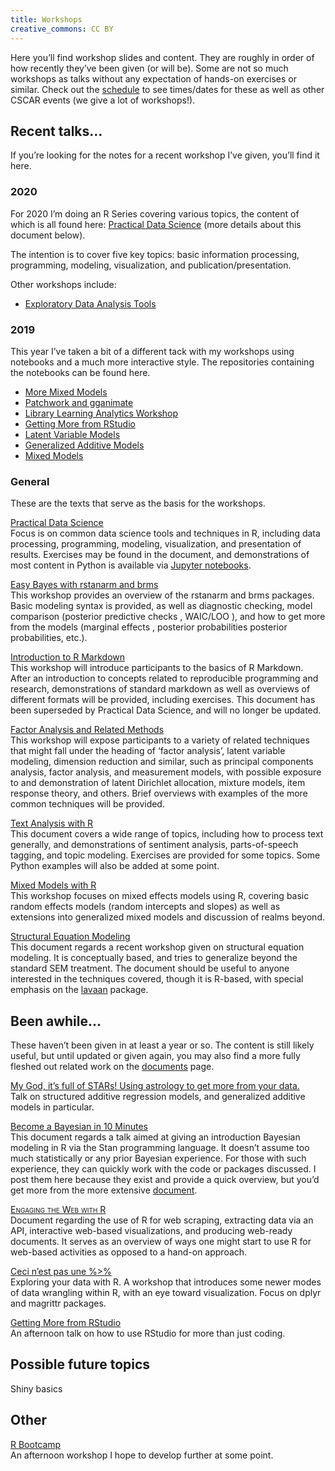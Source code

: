 ```yaml
---
title: Workshops
creative_commons: CC BY
---
```


Here you'll find workshop slides and content.  They are roughly in order of how recently they've been given (or will be).  Some are not so much workshops as talks without any expectation of hands-on exercises or similar.  Check out the [schedule](http://cscar.research.umich.edu/events/category/workshops/) to see times/dates for these as well as other CSCAR events (we give a lot of workshops!).


## Recent talks...

If you're looking for the notes for a recent workshop I've given, you'll find it here.

### 2020

For 2020 I'm doing an R Series covering various topics, the content of which is all found here: [Practical Data Science](../data-processing-and-visualization/) (more details about this document below). 

The intention is to cover five key topics: basic information processing, programming, modeling, visualization, and publication/presentation.

Other workshops include:

- [Exploratory Data Analysis Tools](https://m-clark.github.io/exploratory-data-analysis-tools/)

### 2019

This year I've taken a bit of a different tack with my workshops using notebooks and a much more interactive style.  The repositories containing the notebooks can be found here.

- [More Mixed Models](https://github.com/m-clark/more-mixed-models-2019)
- [Patchwork and gganimate](https://github.com/m-clark/patchmate-2019)
- [Library Learning Analytics Workshop](https://github.com/m-clark/LLAP-2019)
- [Getting More from RStudio](https://github.com/m-clark/rstudio-2019)
- [Latent Variable Models](https://github.com/m-clark/latent-variable-models-workshop-2019)
- [Generalized Additive Models](https://github.com/m-clark/generalized-additive-models-workshop-2019)
- [Mixed Models](https://github.com/m-clark/mixed-models-with-r-workshop-2019)


### General

These are the texts that serve as the basis for the workshops.

<span itemscope itemtype ="http://schema.org/TechArticle">
[<span itemprop="name">Practical Data Science</span>](../data-processing-and-visualization/)     
Focus is on common <span itemprop="keywords">data science</span>  tools and techniques in R, including data processing, programming, modeling, visualization, and presentation of results. Exercises may be found in the document, and demonstrations of most content in Python is available via [Jupyter notebooks](https://github.com/m-clark/data-processing-and-visualization/tree/master/jupyter_notebooks).
</span>

<span itemscope itemtype ="http://schema.org/TechArticle">
[<span itemprop="name">Easy Bayes with rstanarm and brms</span>](../easy-bayes/)     
This workshop provides an overview of the <span itemprop="keywords">rstanarm</span> and <span itemprop="keywords">brms</span> packages. Basic modeling syntax is provided, as well as diagnostic checking, model comparison (<span itemprop="keywords">posterior predictive checks</span> , <span itemprop="keywords">WAIC/LOO</span> ), and how to get more from the models (<span itemprop="keywords">marginal effects</span> , <span itemprop="keywords">posterior probabilities</span> posterior probabilities, etc.).
</span>


<span itemscope itemtype ="http://schema.org/TechArticle">
[<span itemprop="name">Introduction to R Markdown</span>](../Introduction-to-Rmarkdown/)     
This workshop will introduce participants to the basics of <span itemprop="keywords">R Markdown</span>. After an introduction to concepts related to <span itemprop="keywords">reproducible programming and research</span>, demonstrations of standard <span itemprop="keywords">markdown</span> as well as overviews of different formats will be provided, including exercises.  This document has been superseded by Practical Data Science, and will no longer be updated.
</span>

<span itemscope itemtype ="http://schema.org/TechArticle">
[<span itemprop="name">Factor Analysis and Related Methods</span>](../sem/FA_notes.html)     
This workshop will expose participants to a variety of related techniques that might fall under the heading of ‘<span itemprop="keywords">factor analysis</span>’, <span itemprop="keywords">latent variable modeling</span>, <span itemprop="keywords">dimension reduction</span> and similar, such as <span itemprop="keywords">principal components analysis</span>, <span itemprop="keywords">factor analysis</span>, and <span itemprop="keywords">measurement models</span>, with possible exposure to and demonstration of <span itemprop="keywords">latent Dirichlet allocation</span>, <span itemprop="keywords">mixture models</span>, <span itemprop="keywords">item response theory</span>, and others.  Brief overviews with examples of the more common techniques will be provided.
</span>

<span itemscope itemtype ="http://schema.org/TechArticle">
[<span itemprop="name">Text Analysis with R</span>](../text-analysis-with-R/)  
This document covers a wide range of topics, including how to process text generally, and demonstrations of <span itemprop="keywords">sentiment analysis</span>, <span itemprop="keywords">parts-of-speech tagging</span>, and <span itemprop="keywords">topic modeling</span>.  Exercises are provided for some topics.  Some Python examples will also be added at some point.
</span>

<span itemscope itemtype ="http://schema.org/TechArticle">
[<span itemprop="name">Mixed Models with R</span>](../mixed-models-with-R/)  
This workshop focuses on <span itemprop="keywords">mixed effects models using R</span>, covering basic <span itemprop="keywords">random effects</span> models (<span itemprop="keywords">random intercepts and slopes</span>) as well as extensions into <span itemprop="keywords">generalized mixed models</span> and discussion of realms beyond.
</span>

<span itemscope itemtype ="http://schema.org/TechArticle">
[<span itemprop="name keywords">Structural Equation Modeling</span>](../sem/)  
This document regards a recent workshop given on <span itemprop="keywords">structural equation modeling</span>.  It is conceptually based, and tries to generalize beyond the standard SEM treatment. The document should be useful to anyone interested in the techniques covered, though it is R-based, with special emphasis on the [<span itemprop="keywords">lavaan</span>](http://lavaan.ugent.be/) package.
</span>



## Been awhile...

These haven't been given in at least a year or so. The content is still likely useful, but until updated or given again, you may also find a more fully fleshed out related work on the [documents](../documents) page.

<span itemscope itemtype ="http://schema.org/TechArticle">
[<span itemprop="name">My God, it's full of STARs! Using astrology to get more from your data.</span>](../workshops/stars/)  
Talk on <span itemprop="keywords">structured additive regression</span> models, and <span itemprop="keywords">generalized additive models</span> in particular.
</span>

<span itemscope itemtype ="http://schema.org/TechArticle">
[<span itemprop="name keywords">Become a Bayesian in 10 Minutes</span>](../workshops/bayesian/)  
This document regards a talk aimed at giving an introduction <span itemprop="keywords">Bayesian modeling</span> in <span itemprop="keywords">R</span> via the <span itemprop="keywords">Stan</span> programming language.  It doesn't assume too much statistically or any prior Bayesian experience.  For those with such experience, they can quickly work with the code or packages discussed.  I post them here because they exist and provide a quick overview, but you'd get more from the more extensive [document](../bayesian-basics/).
</span>

<span itemscope itemtype ="http://schema.org/TechArticle">
[<span itemprop="name keywords" style="font-variant:small-caps;">Engaging the Web with R</span>](../docs/web)     
<span itemprop="description">Document regarding the use of R for <span itemprop="keywords">web scraping</span>, extracting data via an <span itemprop="keywords">API</span>, <span itemprop="keywords">interactive</span> web-based <span itemprop="keywords">visualizations</span>, and producing <span itemprop="keywords">web-ready documents</span>.  It serves as an overview of ways one might start to use R for web-based activities as opposed to a hand-on approach.
</span>
</span>

<span itemscope itemtype ="http://schema.org/TechArticle">
[<span itemprop="name">Ceci n’est pas une %>%</span>](../workshops/dplyr/mainSlides.html)      
Exploring your data with <span itemprop="keywords">R</span>. A workshop that introduces some newer modes of <span itemprop="keywords">data wrangling</span> within R, with an eye toward <span itemprop="keywords">visualization</span>. Focus on <span itemprop="keywords">dplyr</span> and <span itemprop="keywords">magrittr</span> packages.
</span>

<span itemscope itemtype ="http://schema.org/TechArticle">
[<span itemprop="name">Getting More from RStudio</span>](../workshops/introRstudio.html)    
An afternoon talk on how to use <span itemprop="keywords">RStudio</span> for more than just coding.
</span>



## Possible future topics

<span itemprop="keywords">Shiny</span> basics



## Other

<span itemscope itemtype ="http://schema.org/TechArticle">
[<span itemprop="name">R Bootcamp</span>](../workshops/r_bootcamp/master.html)    
An afternoon workshop I hope to develop further at some point.
</span>
